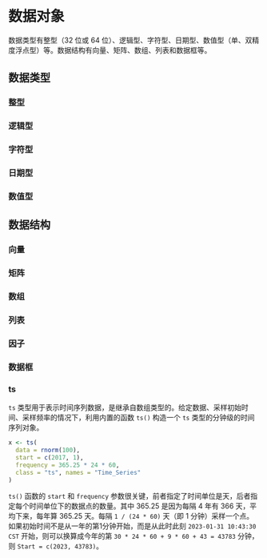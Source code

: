 # 数据对象 {#sec-data-objects}

数据类型有整型（32 位或 64 位）、逻辑型、字符型、日期型、数值型（单、双精度浮点型）等。数据结构有向量、矩阵、数组、列表和数据框等。

## 数据类型 {#sec-data-type}

### 整型 {#sec-integer}

### 逻辑型 {#sec-logical}

### 字符型 {#sec-character}

### 日期型 {#sec-date}

### 数值型 {#sec-numeric}

## 数据结构 {#sec-data-structure}

### 向量 {#sec-vector}

### 矩阵 {#sec-matrix}

### 数组 {#sec-array}

### 列表 {#sec-list}

### 因子 {#sec-factor}

### 数据框 {#sec-data-frame}

### ts {#sec-ts}

`ts` 类型用于表示时间序列数据，是继承自数组类型的。给定数据、采样初始时间、采样频率的情况下，利用内置的函数 `ts()` 构造一个 `ts` 类型的分钟级的时间序列对象。

```r
x <- ts(
  data = rnorm(100), 
  start = c(2017, 1), 
  frequency = 365.25 * 24 * 60, 
  class = "ts", names = "Time_Series"
)
```

`ts()` 函数的 `start` 和 `frequency` 参数很关键，前者指定了时间单位是天，后者指定每个时间单位下的数据点的数量。其中 365.25 是因为每隔 4 年有 366 天，平均下来，每年算 365.25 天。每隔 `1 / (24 * 60)` 天（即 1 分钟）采样一个点。如果初始时间不是从一年的第1分钟开始，而是从此时此刻 `2023-01-31 10:43:30 CST` 开始，则可以换算成今年的第 `30 * 24 * 60 + 9 * 60 + 43 = 43783` 分钟，则 `Start = c(2023, 43783)`。
